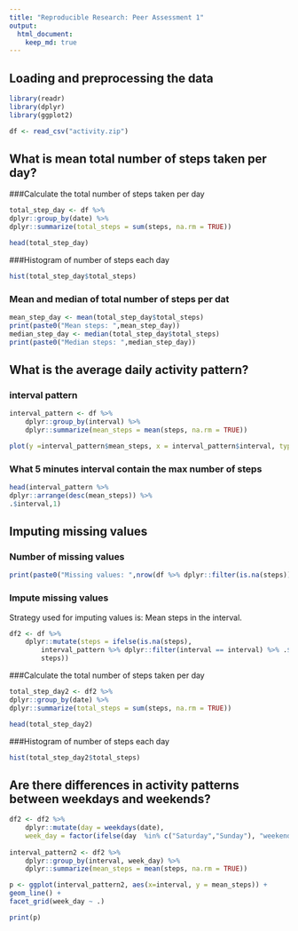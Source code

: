 ```yaml
---
title: "Reproducible Research: Peer Assessment 1"
output: 
  html_document:
    keep_md: true
---
```



## Loading and preprocessing the data
```r
library(readr)
library(dplyr)
library(ggplot2)

df <- read_csv("activity.zip")
```
## What is mean total number of steps taken per day?

###Calculate the total number of steps taken per day
```r

total_step_day <- df %>%
dplyr::group_by(date) %>%
dplyr::summarize(total_steps = sum(steps, na.rm = TRUE))

head(total_step_day)
```
###Histogram of number of steps each day
```r
hist(total_step_day$total_steps)
```
### Mean and median of total number of steps per dat
```r
mean_step_day <- mean(total_step_day$total_steps)
print(paste0("Mean steps: ",mean_step_day))
median_step_day <- median(total_step_day$total_steps)
print(paste0("Median steps: ",median_step_day))
```

## What is the average daily activity pattern?
### interval pattern
```r
interval_pattern <- df %>%
    dplyr::group_by(interval) %>%
    dplyr::summarize(mean_steps = mean(steps, na.rm = TRUE))

plot(y =interval_pattern$mean_steps, x = interval_pattern$interval, type = "l")
```

### What 5 minutes interval contain the max number of steps
```r
head(interval_pattern %>% 
dplyr::arrange(desc(mean_steps)) %>%
.$interval,1)
```

## Imputing missing values
### Number of missing values
```r

print(paste0("Missing values: ",nrow(df %>% dplyr::filter(is.na(steps)))))

```

### Impute missing values

Strategy used for imputing values is: Mean steps in the interval.

``` r
df2 <- df %>% 
    dplyr::mutate(steps = ifelse(is.na(steps), 
        interval_pattern %>% dplyr::filter(interval == interval) %>% .$mean_steps,
        steps))
```

###Calculate the total number of steps taken per day
```r

total_step_day2 <- df2 %>%
dplyr::group_by(date) %>%
dplyr::summarize(total_steps = sum(steps, na.rm = TRUE))

head(total_step_day2)
```

###Histogram of number of steps each day
```r
hist(total_step_day2$total_steps)
```
## Are there differences in activity patterns between weekdays and weekends?
```r
df2 <- df2 %>%
    dplyr::mutate(day = weekdays(date),
    week_day = factor(ifelse(day  %in% c("Saturday","Sunday"), "weekend", "weekday")))
    
interval_pattern2 <- df2 %>%
    dplyr::group_by(interval, week_day) %>%
    dplyr::summarize(mean_steps = mean(steps, na.rm = TRUE))

p <- ggplot(interval_pattern2, aes(x=interval, y = mean_steps)) +
geom_line() +
facet_grid(week_day ~ .)

print(p)
```

